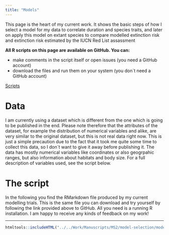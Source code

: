 ```yaml
---
title: "Models"
---
```


This page is the heart of my current work. It shows the basic steps of how I select a model for my data to correlate duration and species traits, and later on apply this model on extant species to compare modelled extinction risk and extinction risk estimated by the IUCN Red List assassment

**All R scripts on this page are available on GitHub. You can:**

* make comments in the script itself or open issues (you need a GitHub account)
* download the files and run them on your system (you don`t need a GitHub account)


[Scripts](https://github.com/Eryops1/model-selection)


# Data
I am currently using a dataset which is different from the one which is going to be published in the end. Please note therefore that the attributes of the dataset, for example the distribution of numerical variables and alike, are very similar to the original dataset, but this is not real data right now. This is just a simple precaution due to the fact that it took me quite some time to collect this data, so I don`t want to give it away before publishing it.
The data has mostly numerical variables like coordinates or also geogrpahic ranges, but also information about habitats and body size. For a full description of variables used, see the script below.

# The script
In the following you find the RMarkdown file produced by my current modelling trials. This is the same file you can download and try yourself by following the link provided above to GitHub. All you need is a running R installation. I am happy to receive any kinds of feedback on my work!

------

```r
htmltools::includeHTML("../../Work/Manuscripts/MS2/model-selection/model_selection.html")
```



